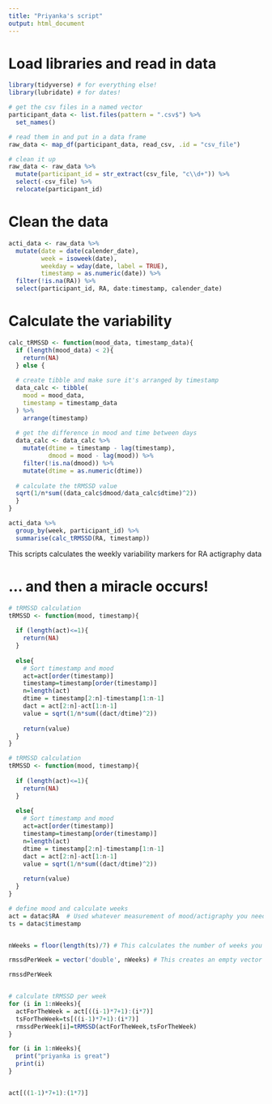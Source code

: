 ```yaml
---
title: "Priyanka's script"
output: html_document
---
```


# Load libraries and read in data
```r
library(tidyverse) # for everything else!
library(lubridate) # for dates!

# get the csv files in a named vector
participant_data <- list.files(pattern = ".csv$") %>% 
  set_names()

# read them in and put in a data frame
raw_data <- map_df(participant_data, read_csv, .id = "csv_file")

# clean it up
raw_data <- raw_data %>% 
  mutate(participant_id = str_extract(csv_file, "c\\d+")) %>% 
  select(-csv_file) %>% 
  relocate(participant_id)
```

# Clean the data
```r
acti_data <- raw_data %>% 
  mutate(date = date(calender_date),
         week = isoweek(date),
         weekday = wday(date, label = TRUE),
         timestamp = as.numeric(date)) %>% 
  filter(!is.na(RA)) %>% 
  select(participant_id, RA, date:timestamp, calender_date)

```

# Calculate the variability
```r
calc_tRMSSD <- function(mood_data, timestamp_data){
  if (length(mood_data) < 2){
    return(NA)
  } else {
  
  # create tibble and make sure it's arranged by timestamp
  data_calc <- tibble(
    mood = mood_data,
    timestamp = timestamp_data
  ) %>% 
    arrange(timestamp)
  
  # get the difference in mood and time between days
  data_calc <- data_calc %>% 
    mutate(dtime = timestamp - lag(timestamp),
           dmood = mood - lag(mood)) %>% 
    filter(!is.na(dmood)) %>% 
    mutate(dtime = as.numeric(dtime))
  
  # calculate the tRMSSD value
  sqrt(1/n*sum((data_calc$dmood/data_calc$dtime)^2))
  }
}

acti_data %>% 
  group_by(week, participant_id) %>% 
  summarise(calc_tRMSSD(RA, timestamp))

```

This scripts calculates the weekly variability markers for RA actigraphy data


# ... and then a miracle occurs!
```r
# tRMSSD calculation
tRMSSD <- function(mood, timestamp){
  
  if (length(act)<=1){
    return(NA)
  }
  
  else{
    # Sort timestamp and mood
    act=act[order(timestamp)]
    timestamp=timestamp[order(timestamp)]
    n=length(act)
    dtime = timestamp[2:n]-timestamp[1:n-1]
    dact = act[2:n]-act[1:n-1]
    value = sqrt(1/n*sum((dact/dtime)^2))
    
    return(value)
  }
} 

# tRMSSD calculation
tRMSSD <- function(mood, timestamp){
  
  if (length(act)<=1){
    return(NA)
  }
  
  else{
    # Sort timestamp and mood
    act=act[order(timestamp)]
    timestamp=timestamp[order(timestamp)]
    n=length(act)
    dtime = timestamp[2:n]-timestamp[1:n-1]
    dact = act[2:n]-act[1:n-1]
    value = sqrt(1/n*sum((dact/dtime)^2))
    
    return(value)
  }
} 

# define mood and calculate weeks
act = datac$RA  # Used whatever measurement of mood/actigraphy you need - using RA here
ts = datac$timestamp


nWeeks = floor(length(ts)/7) # This calculates the number of weeks you have in your sample   ## UL: this is obviously wrong!!!! 

rmssdPerWeek = vector('double', nWeeks) # This creates an empty vector that will contain the weekly RMSSD values

rmssdPerWeek


# calculate tRMSSD per week
for (i in 1:nWeeks){
  actForTheWeek = act[((i-1)*7+1):(i*7)]
  tsForTheWeek=ts[((i-1)*7+1):(i*7)]
  rmssdPerWeek[i]=tRMSSD(actForTheWeek,tsForTheWeek)
}

for (i in 1:nWeeks){
  print("priyanka is great")
  print(i)
}


act[((1-1)*7+1):(1*7)]

```

